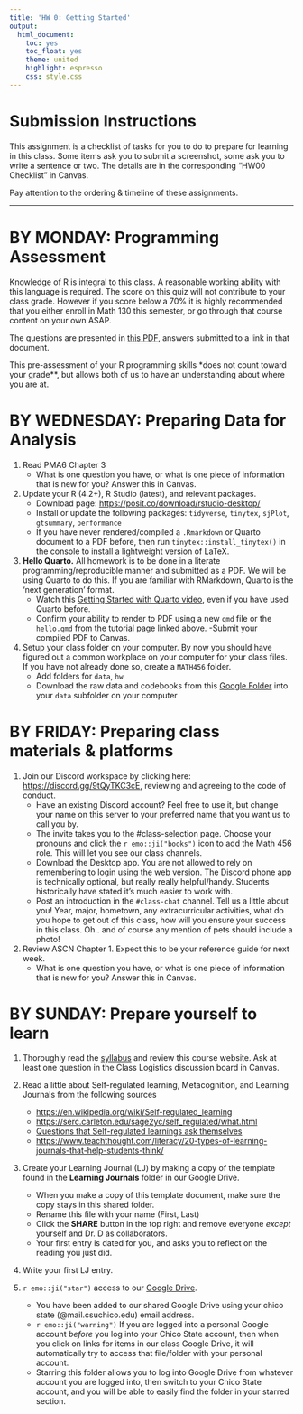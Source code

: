 ```yaml
---
title: 'HW 0: Getting Started'
output:
  html_document:
    toc: yes
    toc_float: yes
    theme: united
    highlight: espresso
    css: style.css
---
```


# Submission Instructions

This assignment is a checklist of tasks for you to do to prepare for learning in this class. Some items ask you to submit a screenshot, some ask you to write a sentence or two. The details are in the corresponding "HW00 Checklist" in Canvas.

Pay attention to the ordering & timeline of these assignments.

------------------------------------------------------------------------

# BY MONDAY: Programming Assessment

Knowledge of R is integral to this class. A reasonable working ability with this language is required. The score on this quiz will not contribute to your class grade. However if you score below a 70% it is highly recommended that you either enroll in Math 130 this semester, or go through that course content on your own ASAP.

The questions are presented in [this PDF](hw/programming_assessment.pdf), answers submitted to a link in that document.

This pre-assessment of your R programming skills *does not count toward your grade**, but allows both of us to have an understanding about where you are at.

# BY WEDNESDAY: Preparing Data for Analysis

1.  Read PMA6 Chapter 3
    -   What is one question you have, or what is one piece of information that is new for you? Answer this in Canvas.
2.  Update your R (4.2+), R Studio (latest), and relevant packages.
    -   Download page: <https://posit.co/download/rstudio-desktop/>
    -   Install or update the following packages: `tidyverse`, `tinytex`, `sjPlot`, `gtsummary`, `performance`
    -   If you have never rendered/compiled a `.Rmarkdown` or Quarto document to a PDF before, then run `tinytex::install_tinytex()` in the console to install a lightweight version of LaTeX.
3.  **Hello Quarto.** All homework is to be done in a literate programming/reproducible manner and submitted as a PDF. We will be using Quarto to do this. If you are familiar with RMarkdown, Quarto is the 'next generation' format.
    -   Watch this [Getting Started with Quarto video](https://quarto.org/docs/get-started/hello/rstudio.html), even if you have used Quarto before.
    -   Confirm your ability to render to PDF using a new `qmd` file or the `hello.qmd` from the tutorial page linked above. -Submit your compiled PDF to Canvas.
4.  Setup your class folder on your computer. By now you should have figured out a common workplace on your computer for your class files. If you have not already done so, create a `MATH456` folder.
    -   Add folders for `data`, `hw`
    -   Download the raw data and codebooks from this [Google Folder](https://drive.google.com/drive/folders/1vSE07R9tOJjxL-aEfDogdk_1s-E8r2ts) into your `data` subfolder on your computer

# BY FRIDAY: Preparing class materials & platforms

1.  Join our Discord workspace by clicking here: <https://discord.gg/9tQyTKC3cE>, reviewing and agreeing to the code of conduct.
    -   Have an existing Discord account? Feel free to use it, but change your name on this server to your preferred name that you want us to call you by.
    -   The invite takes you to the #class-selection page. Choose your pronouns and click the `r emo::ji("books")` icon to add the Math 456 role. This will let you see our class channels.
    -   Download the Desktop app. You are not allowed to rely on remembering to login using the web version. The Discord phone app is technically optional, but really really helpful/handy. Students historically have stated it's much easier to work with.
    -   Post an introduction in the `#class-chat` channel. Tell us a little about you! Year, major, hometown, any extracurricular activities, what do you hope to get out of this class, how will you ensure your success in this class. Oh.. and of course any mention of pets should include a photo!
2.  Review ASCN Chapter 1. Expect this to be your reference guide for next week.
    -   What is one question you have, or what is one piece of information that is new for you? Answer this in Canvas.

# BY SUNDAY: Prepare yourself to learn

1.  Thoroughly read the [syllabus](syllabus.html) and review this course website. Ask at least one question in the Class Logistics discussion board in Canvas.

2.  Read a little about Self-regulated learning, Metacognition, and Learning Journals from the following sources

    -   <https://en.wikipedia.org/wiki/Self-regulated_learning>
    -   <https://serc.carleton.edu/sage2yc/self_regulated/what.html>
    -   [Questions that Self-regulated learnings ask themselves](../notes/SLR%20handout.docx)
    -   <https://www.teachthought.com/literacy/20-types-of-learning-journals-that-help-students-think/>

3.  Create your Learning Journal (LJ) by making a copy of the template found in the **Learning Journals** folder in our Google Drive.

    -   When you make a copy of this template document, make sure the copy stays in this shared folder.
    -   Rename this file with your name (First, Last)
    -   Click the **SHARE** button in the top right and remove everyone *except* yourself and Dr. D as collaborators.
    -   Your first entry is dated for you, and asks you to reflect on the reading you just did.

4.  Write your first LJ entry.

5.  `r emo::ji("star")` access to our [Google Drive](https://drive.google.com/drive/folders/1WF9ACb66RD-npIxpZ67OgqDfnWTpIQD0).

    -   You have been added to our shared Google Drive using your chico state (@mail.csuchico.edu) email address.
    -   `r emo::ji("warning")` If you are logged into a personal Google account *before* you log into your Chico State account, then when you click on links for items in our class Google Drive, it will automatically try to access that file/folder with your personal account.
    -   Starring this folder allows you to log into Google Drive from whatever account you are logged into, then switch to your Chico State account, and you will be able to easily find the folder in your starred section.
